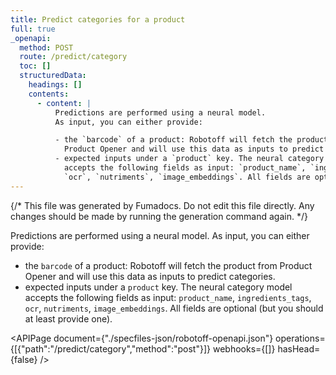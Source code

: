 ```yaml
---
title: Predict categories for a product
full: true
_openapi:
  method: POST
  route: /predict/category
  toc: []
  structuredData:
    headings: []
    contents:
      - content: |
          Predictions are performed using a neural model.
          As input, you can either provide:

          - the `barcode` of a product: Robotoff will fetch the product from
            Product Opener and will use this data as inputs to predict categories.
          - expected inputs under a `product` key. The neural category model
            accepts the following fields as input: `product_name`, `ingredients_tags`,
            `ocr`, `nutriments`, `image_embeddings`. All fields are optional (but you should at least provide one).
---
```


{/* This file was generated by Fumadocs. Do not edit this file directly. Any changes should be made by running the generation command again. */}

Predictions are performed using a neural model.
As input, you can either provide:

- the `barcode` of a product: Robotoff will fetch the product from
  Product Opener and will use this data as inputs to predict categories.
- expected inputs under a `product` key. The neural category model
  accepts the following fields as input: `product_name`, `ingredients_tags`,
  `ocr`, `nutriments`, `image_embeddings`. All fields are optional (but you should at least provide one).


<APIPage document={"./specfiles-json/robotoff-openapi.json"} operations={[{"path":"/predict/category","method":"post"}]} webhooks={[]} hasHead={false} />